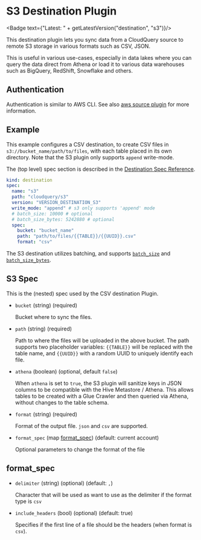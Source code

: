 # S3 Destination Plugin


<Badge text={"Latest: " + getLatestVersion("destination", "s3")}/>

This destination plugin lets you sync data from a CloudQuery source to remote S3 storage in various formats such as CSV, JSON.

This is useful in various use-cases, especially in data lakes where you can query the data direct from Athena or load it to various data warehouses such as BigQuery, RedShift, Snowflake and others.

## Authentication

Authentication is similar to AWS CLI. See also [aws source plugin](../../sources/aws/overview#authentication) for more information.

## Example

This example configures a CSV destination, to create CSV files in `s3://bucket_name/path/to/files`, with each table placed in its own directory. Note that the S3 plugin only supports `append` write-mode.

The (top level) spec section is described in the [Destination Spec Reference](/docs/reference/destination-spec).

```yaml
kind: destination
spec:
  name: "s3"
  path: "cloudquery/s3"
  version: "VERSION_DESTINATION_S3"
  write_mode: "append" # s3 only supports 'append' mode
  # batch_size: 10000 # optional
  # batch_size_bytes: 5242880 # optional
  spec:
    bucket: "bucket_name"
    path: "path/to/files/{{TABLE}}/{{UUID}}.csv"
    format: "csv"
```

The S3 destination utilizes batching, and supports [`batch_size`](/docs/reference/destination-spec#batch_size) and [`batch_size_bytes`](/docs/reference/destination-spec#batch_size_bytes).

## S3 Spec

This is the (nested) spec used by the CSV destination Plugin.

- `bucket` (string) (required)

  Bucket where to sync the files.

- `path` (string) (required)

  Path to where the files will be uploaded in the above bucket. The path supports two placeholder variables: `{{TABLE}}` will be replaced with the table name, and `{{UUID}}` with a random UUID to uniquely identify each file. 

- `athena` (boolean) (optional, default `false`)

  When `athena` is set to `true`, the S3 plugin will sanitize keys in JSON columns to be compatible with the Hive Metastore / Athena. This allows tables to be created with a Glue Crawler and then queried via Athena, without changes to the table schema.

- `format` (string) (required)

  Format of the output file. `json` and `csv` are supported.

- `format_spec` (map [format_spec](#format_spec)) (default: current account)

  Optional parameters to change the format of the file

## format_spec

- `delimiter` (string) (optional) (default: `,`)

  Character that will be used as want to use as the delimiter if the format type is `csv`

- `include_headers` (bool) (optional) (default: true)

  Specifies if the first line of a file should be the headers (when format is `csv`).
